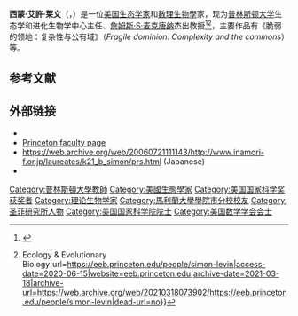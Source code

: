 {{Infobox scientist
|name              = Simon A. Levin
|image             = 
|image_size       = 
|caption           = 
|birth_date        = {{birth date and age|1941|4|22}}
|birth_place       = [[美國|美國]][[馬里蘭州|馬里蘭州]][[巴爾的摩|巴爾的摩]]
|death_date        = 
|death_place       =
|citizenship       = 
|nationality       = {{USA}}
|alma_mater        = {{Plainlist|
*[[约翰斯·霍普金斯大学|约翰斯·霍普金斯大学]] {{small|([[Bachelor_of_Arts|BA]])}} 
*[[馬里蘭大學學院市分校|馬里蘭大學學院市分校]]  {{small|([[Doctor_of_Philosophy|PhD]])}}}}
|doctoral_advisor  = 
|doctoral_students = 
|known_for         = 
|author_abbrev_bot = 
|author_abbrev_zoo = 
|influences        = 
|influenced        = 
|signature         =
|footnotes         = 
|ethnicity         = 
|field             = {{Plainlist|
*[[生态学|生态学]]
*[[數理生物學|數理生物學]]}} 
|work_institutions = {{Plainlist|
*[[普林斯顿大学|普林斯顿大学]] 
*[[康奈尔大学|康奈尔大学]] 
*[[聖菲研究所|聖菲研究所]]}}
|prizes            = [[美国国家科学奖章|美国国家科学奖章]]（2014年）<br />[[京都獎|京都獎]]（2005年）<br />[[泰勒环境成就奖|泰勒环境成就奖]]（2014年）
}}

'''西蒙·艾許·莱文'''（{{lang-en|Simon Asher Levin}}，{{bd|1941年|4月22日|}}）是一位[[美国|美国]][[生态学家|生态学家]]和[[數理生物學|數理生物學]]家，现为[[普林斯顿大学|普林斯顿大学]]生态学和进化生物学中心主任、[[詹姆斯·史密斯·麦克唐纳|詹姆斯·S·麦克唐纳]]杰出教授<ref>{{Cite web|title=Simon A. Levin|url=https://slevin.princeton.edu/levinlabhome2.html|access-date=2020-06-15|website=slevin.princeton.edu|archive-date=2020-10-18|archive-url=https://web.archive.org/web/20201018132938/https://slevin.princeton.edu/levinlabhome2.html|dead-url=no}}</ref><ref>{{Cite web|title=Simon Levin {{!}} Ecology & Evolutionary Biology|url=https://eeb.princeton.edu/people/simon-levin|access-date=2020-06-15|website=eeb.princeton.edu|archive-date=2021-03-18|archive-url=https://web.archive.org/web/20210318073902/https://eeb.princeton.edu/people/simon-levin|dead-url=no}}</ref>，主要作品有《脆弱的领地：复杂性与公有域》（''Fragile dominion: Complexity and the commons''）等。

== 参考文献 ==
{{reflist}}

==外部链接==
*{{Google Scholar id|7PeekG0AAAAJ}}
*[http://www.princeton.edu/~slevin/ Princeton faculty page] {{Wayback|url=http://www.princeton.edu/~slevin/ |date=20180705091003 }}
*https://web.archive.org/web/20060721111143/http://www.inamori-f.or.jp/laureates/k21_b_simon/prs.html (Japanese)
*{{cite web|title=An interview with Dr. Simon Levin|work=ic papers|publisher=in-cites|date=July 2001|url=http://www.in-cites.com/papers/dr-simon-levin.html|accessdate=2007-09-03|url-status=yes|archiveurl=https://web.archive.org/web/20070927012818/http://www.in-cites.com/papers/dr-simon-levin.html|archivedate=2007-09-27}}
{{美国国家科学奖章|biological}}
{{Authority control}}

{{DEFAULTSORT:Levin, Simon A.}}

[[Category:普林斯頓大學教師|Category:普林斯頓大學教師]]
[[Category:美國生態學家|Category:美國生態學家]]
[[Category:美国国家科学奖获奖者|Category:美国国家科学奖获奖者]]
[[Category:理论生物学家|Category:理论生物学家]]
[[Category:馬利蘭大學學院市分校校友|Category:馬利蘭大學學院市分校校友]]
[[Category:圣菲研究所人物|Category:圣菲研究所人物]]
[[Category:美国国家科学院院士|Category:美国国家科学院院士]]
[[Category:美国数学学会会士|Category:美国数学学会会士]]